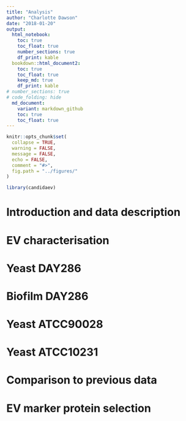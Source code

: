 ```yaml
---
title: "Analysis"
author: "Charlotte Dawson"
date: "2018-01-20"
output:
  html_notebook: 
    toc: true
    toc_float: true
    number_sections: true
    df_print: kable
  bookdown::html_document2:
    toc: true
    toc_float: true
    keep_md: true
    df_print: kable
# number_sections: true
# code_folding: hide
  md_document:
    variant: markdown_github
    toc: true
    toc_float: true
---
```


```r
knitr::opts_chunk$set(
  collapse = TRUE,
  warning = FALSE,
  message = FALSE,
  echo = FALSE,
  comment = "#>",
  fig.path = "../figures/"
)

library(candidaev)
```

# Introduction and data description

# EV characterisation

# Yeast DAY286 

# Biofilm DAY286

# Yeast ATCC90028

# Yeast ATCC10231

# Comparison to previous data

# EV marker protein selection



